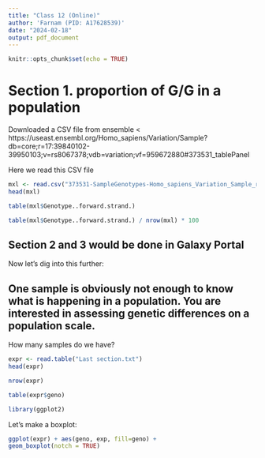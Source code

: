 ```yaml
---
title: "Class 12 (Online)"
author: 'Farnam (PID: A17628539)'
date: "2024-02-18"
output: pdf_document
---
```


```r
knitr::opts_chunk$set(echo = TRUE)
```

# Section 1. proportion of G/G in a population

Downloaded a CSV file from ensemble <
https://useast.ensembl.org/Homo_sapiens/Variation/Sample?db=core;r=17:39840102-39950103;v=rs8067378;vdb=variation;vf=959672880#373531_tablePanel

Here we read this CSV file

```r
mxl <- read.csv("373531-SampleGenotypes-Homo_sapiens_Variation_Sample_rs8067378.csv")
head(mxl)
```

```r
table(mxl$Genotype..forward.strand.)
```

```r
table(mxl$Genotype..forward.strand.) / nrow(mxl) * 100

```

## Section 2 and 3 would be done in Galaxy Portal

Now let's dig into this further:

## One sample is obviously not enough to know what is happening in a population. You are interested in assessing genetic differences on a population scale. 

How many samples do we have?

```r
expr <- read.table("Last section.txt")
head(expr)
```

```r
nrow(expr)
```

```r
table(expr$geno)
```

```r
library(ggplot2)
```

Let's make a boxplot:

```r
ggplot(expr) + aes(geno, exp, fill=geno) + 
geom_boxplot(notch = TRUE)

```









